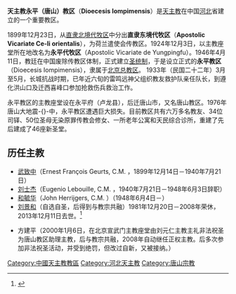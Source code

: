 {{Infobox Roman Catholic diocese
|Roman Catholic Diocese of = 天主教永平教区（唐山教区）
|Latin name of diocese = Dioecesis Iompimensis
|image = 
|caption = 
|location = [[中国|中国]][[河北省|河北省]][[唐山市|唐山市]]
|territory = [[唐山市|唐山市]]秦皇岛市
|population = 6万
|rite = 
|patron = 
|province =  河北
|established = 1899年
|cathedral = [[圣母无染原罪主教座堂_(永平)|唐山五家庄圣母无染原罪主教座堂]]
|co-cathedral =
|leadership = 主教
|website =
|pope = 
|metropolitan = 李山总主教
|ordinary = [[方建平|方建平]]
|coadjutor archbishop =
|coadjutor bishop = 
|auxiliary =
|emeritus =
}}

'''天主教永平（唐山）教区'''（'''Dioecesis Iompimensis'''）是[[天主教|天主教]]在中国[[河北|河北]]省建立的一个重要教区。

1899年12月23日，从[[北京教区|直隶北境代牧区]]中分出'''直隶东境代牧区'''（'''Apostolic Vicariate Ce-li orientalis'''），为荷兰遣使会传教区。1924年12月3日，以主教座堂所在地改名为'''永平代牧区'''（Apostolic Vicariate de Yungpingfu）。1946年4月11日，教廷在中国废除传教区体制，正式建立[[圣统制|圣统制]]，于是设立正式的'''永平教区'''（Dioecesis Iompimensis），隶属于[[北京教区|北京总教区]]。
1933年（民国二十二年）3月至5月，长城抗战时期，已年近六旬的雷鸣远神父组织教友救护队亲任队长，到遵化洪山口及迁西喜峰口参加抢救伤兵救治工作。

永平教区的主教座堂设在永平府（卢龙县），后迁唐山市，又名唐山教区。1976年唐山大地震-{}-中，永平教区遭遇巨大损失。目前教区共有六万多名教友、34位司铎、50位圣母无染原罪传教会修女、一所老年公寓和天民综合诊所，重建了先后建成了46座新圣堂。

== 历任主教 ==

*[[武致中|武致中]]（Ernest François Geurts, C.M. ，1899年12月14日－1940年7月21日） 
*[[刘士杰|刘士杰]]（Eugenio Lebouille, C.M. ，1940年7月21日－1948年6月3日辞职） 
*[[和毓华|和毓华]]（John Herrijgers, C.M. ）（1948年6月4日－）
*[[刘景和|刘景和]]（自选自圣，后得到与教宗共融）1981年12月20日－2008年荣休，2013年12月11日去世。<ref>{{Cite journal |author=[[天主教香港教區|天主教香港教區]][[聖神修院|聖神研究中心]] |author2= |author3= |url=https://hsstudyc.org.hk/wp-content/uploads/2022/01/T030_11.pdf |title=李雪松神父晉牧，任吉林教區主教 |journal=鼎 |year=1985年 |volume= |issue=30期 |pages=33貢 |access-date=2022-04-12 |archive-date=2022-04-14 |archive-url=https://web.archive.org/web/20220414022934/https://hsstudyc.org.hk/wp-content/uploads/2022/01/T030_11.pdf }}</ref>

*方建平（2000年1月6日，在北京宣武门主教座堂由刘元仁主教主礼非法祝圣为唐山教区助理主教，后与教宗共融，2008年自动继任正权主教。后多次参加非法祝圣活动，并受到绝罚，但改过自新，又被接纳。）

{{中国天主教教区}}
{{唐山}}

[[Category:中國天主教教區|Category:中國天主教教區]]
[[Category:河北天主教|Category:河北天主教]]
[[Category:唐山宗教|Category:唐山宗教]]